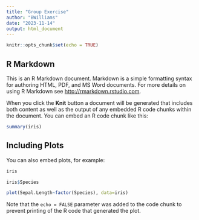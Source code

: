 ```yaml
---
title: "Group Exercise"
author: "BWilliams"
date: "2023-11-14"
output: html_document
---
```


```r
knitr::opts_chunk$set(echo = TRUE)
```

## R Markdown

This is an R Markdown document. Markdown is a simple formatting syntax for authoring HTML, PDF, and MS Word documents. For more details on using R Markdown see <http://rmarkdown.rstudio.com>.

When you click the **Knit** button a document will be generated that includes both content as well as the output of any embedded R code chunks within the document. You can embed an R code chunk like this:

```r
summary(iris)
```

## Including Plots

You can also embed plots, for example:
```r
iris
```

```r
iris$Species
```

```r
plot(Sepal.Length~factor(Species), data=iris)
```

Note that the `echo = FALSE` parameter was added to the code chunk to prevent printing of the R code that generated the plot.
